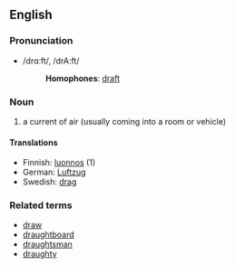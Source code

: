 ==English==
===Pronunciation===
*/drɑːft/, /drA:ft/
*:'''Homophones''': [[draft]]
===Noun===

#a current of air (usually coming into a room or vehicle)

====Translations====

*Finnish: [[luonnos]] (1)
*German: [[Luftzug]]
*Swedish: [[drag]]


===Related terms===
*[[draw]]
*[[draughtboard]]
*[[draughtsman]]
*[[draughty]]